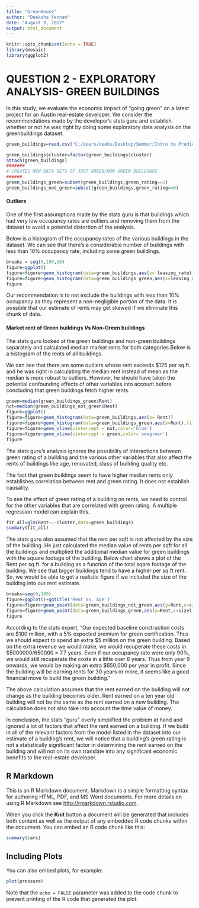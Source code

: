 ```yaml
---
title: "GreenHouse"
author: "Deeksha Yennam"
date: "August 9, 2017"
output: html_document
---
```

```r
knitr::opts_chunk$set(echo = TRUE)
library(mosaic)
library(ggplot2)
```

# QUESTION 2 - EXPLORATORY ANALYSIS- GREEN BUILDINGS

In this study, we evaluate the economic impact of "going green" on a latest project for an Austin real-estate developer. We consider the recommendations made by the developer's stats guru and establish whether or not he was right by doing some exploratory data analysis on the greenbuildings dataset.

```r
green_buildings=read.csv("C:/Users/deeks/Desktop/Summer/Intro to Predictive Modeling/James/STA380_clone/STA380/data/greenbuildings.csv")

green_buildings$cluster=factor(green_buildings$cluster)
attach(green_buildings)
#######
# CREATES NEW DATA SETS OF JUST GREEN/NON GREEN BUILDINGS
######
green_buildings_green=subset(green_buildings,green_rating==1)
green_buildings_not_green=subset(green_buildings,green_rating==0)
```



#### Outliers

One of the first assumptions made by the stats guru is that buildings which had very low occupancy rates are outliers and removing them from the dataset to avoid a potential distortion of the analysis.

Below is a histogram of the occupancy rates of the various buildings in the dataset. We can see that there's a considerable number of buildings with less than 10% occupancy rate, including some green buildings. 

```r
breaks = seq(0,100,10)
figure=ggplot()
figure=figure+geom_histogram(data=green_buildings,aes(x= leasing_rate),fill='snow3',color='white',breaks=breaks)
figure=figure+geom_histogram(data=green_buildings_green,aes(x=leasing_rate),fill='seagreen',color='black',breaks=breaks)+scale_x_continuous(breaks = breaks)
figure
```


Our recommendation is to not exclude the buildings with less than 10% occupancy as they represent a non-negligible portion of the data. It is possible that our estimate of rents may get skewed if we eliminate this chunk of data.

#### Market rent of Green buildings Vs Non-Green buildings

The stats guru looked at the green buildings and non-green buildings separately and calculated median market rents for both categories.Below is a histogram of the rents of all buildings.

We can see that there are some outliers whose rent exceeds $125 per sq.ft. and he was right in calculating the median rent instead of mean as the median is more robust to outliers. However, he should have taken the potential confounding effects of other variables into account before concluding that green buildings fetch higher rents.

```r
green=median(green_buildings_green$Rent)
not=median(green_buildings_not_green$Rent)
figure=ggplot()
figure=figure+geom_histogram(data=green_buildings,aes(x= Rent))
figure=figure+geom_histogram(data=green_buildings_green,aes(x=Rent),fill='seagreen')
figure=figure+geom_vline(xintercept = not,color='blue')
figure=figure+geom_vline(xintercept = green,color='seagreen')
figure
```



The stats guru's analysis ignores the possibility of interactions between green rating of a building and the various other variables that also affect the rents of buildings like age, renovated, class of building quality etc. 

The fact that green buildings seem to have higher median rents only establishes correlation between rent and green rating. It does not establish causality.

To see the effect of green rating of a building on rents, we need to control for the other variables that are correlated with green rating. A multiple regression model can explain this.

```r
fit_all=glm(Rent~.-cluster,data=green_buildings)
summary(fit_all)
```

The stats guru also assumed that the rent per sqft is not affected by the size of the building. He just calculated the median value of rents per sqft for all the buildings and multiplied the additional median value for green buildings with the square footage of the building. Below chart shows a plot of the Rent per sq.ft. for a building as a function of the total sqare footage of the building. We see that bigger buildings tend to have a higher per sq.ft rent. So, we would be able to get a realistic figure if we included the size of the building into our rent estimate.

```r
breaks=seq(0,100)
figure=ggplot()+ggtitle('Rent Vs. Age')
figure=figure+geom_point(data=green_buildings_not_green,aes(y=Rent,x=size),color='snow3')
figure=figure+geom_point(data=green_buildings_green,aes(y=Rent,x=size),color='olivedrab4')+scale_colour_manual(name="Dot Color",values=c('Non_green_buildings'="snow3", 'Green_Buildings'="olivedrab4"))
figure
```

According to the stats expert, "Our expected baseline construction costs are $100 million, with a 5% expected premium for green certification. Thus we should expect to spend an extra $5 million on the green building. Based on the extra revenue we would make, we would recuperate these costs in $5000000/650000 = 7.7 years. Even if our occupancy rate were only 90%, we would still recuperate the costs in a little over 8 years. Thus from year 9 onwards, we would be making an extra $650,000 per year in profit. Since the building will be earning rents for 30 years or more, it seems like a good financial move to build the green building."

The above calculation assumes that the rent earned on the building will not change as the building becomes older. Rent earned on a ten year old building will not be the same as the rent earned on a new building. The calculation does not also take into account the time value of money.

In conclusion, the stats "guru" overly simplified the problem at hand and ignored a lot of factors that affect the rent earned on a building. If we build in all of the relevant factors from the model listed in the dataset into our estimate of a building's rent, we will notice that a building's green rating is not a statistically significant factor in determining the rent earned on the building and will not on its own translate into any significant economic benefits to the real-estate developer.

## R Markdown

This is an R Markdown document. Markdown is a simple formatting syntax for authoring HTML, PDF, and MS Word documents. For more details on using R Markdown see <http://rmarkdown.rstudio.com>.

When you click the **Knit** button a document will be generated that includes both content as well as the output of any embedded R code chunks within the document. You can embed an R code chunk like this:

```r
summary(cars)
```

## Including Plots

You can also embed plots, for example:

```r
plot(pressure)
```

Note that the `echo = FALSE` parameter was added to the code chunk to prevent printing of the R code that generated the plot.
